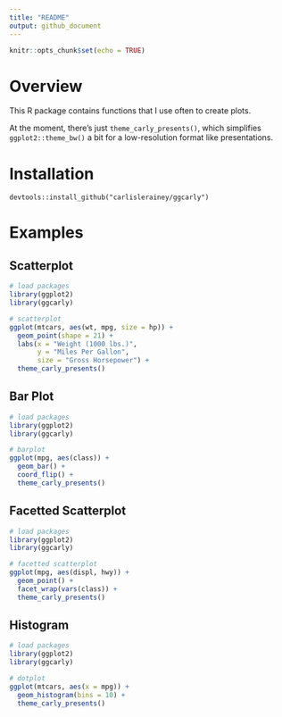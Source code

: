 ```yaml
---
title: "README"
output: github_document
---
```


```r
knitr::opts_chunk$set(echo = TRUE)
```

# Overview

This R package contains functions that I use often to create plots. 

At the moment, there's just `theme_carly_presents()`, which simplifies `ggplot2::theme_bw()` a bit for a low-resolution format like presentations. 

# Installation

```
devtools::install_github("carlislerainey/ggcarly")
```

# Examples

## Scatterplot

```r
# load packages
library(ggplot2)
library(ggcarly)

# scatterplot
ggplot(mtcars, aes(wt, mpg, size = hp)) + 
  geom_point(shape = 21) + 
  labs(x = "Weight (1000 lbs.)",
       y = "Miles Per Gallon",
       size = "Gross Horsepower") + 
  theme_carly_presents()
```

## Bar Plot

```r
# load packages
library(ggplot2)
library(ggcarly)

# barplot
ggplot(mpg, aes(class)) + 
  geom_bar() + 
  coord_flip() + 
  theme_carly_presents()
```

## Facetted Scatterplot

```r
# load packages
library(ggplot2)
library(ggcarly)

# facetted scatterplot
ggplot(mpg, aes(displ, hwy)) + 
  geom_point() + 
  facet_wrap(vars(class)) + 
  theme_carly_presents()
```

## Histogram

```r
# load packages
library(ggplot2)
library(ggcarly)

# dotplot
ggplot(mtcars, aes(x = mpg)) + 
  geom_histogram(bins = 10) + 
  theme_carly_presents()
```
